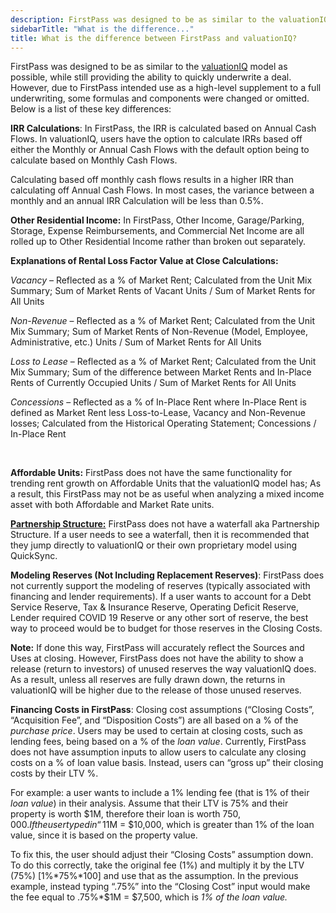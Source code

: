 ```yaml
---
description: FirstPass was designed to be as similar to the valuationIQ model as possible while still providing the ability to quickly underwrite a deal.
sidebarTitle: "What is the difference..."
title: What is the difference between FirstPass and valuationIQ?
---
```


FirstPass was designed to be as similar to the [valuationIQ](../../valuationIQ/about/what-is-the-valuation-model) model as possible, while still providing the ability to quickly underwrite a deal. However, due to FirstPass intended use as a high-level supplement to a full underwriting, some formulas and components were changed or omitted. Below is a list of these key differences:


**IRR Calculations**: In FirstPass, the IRR is calculated based on Annual Cash Flows. In valuationIQ, users have the option to calculate IRRs based off either the Monthly or Annual Cash Flows with the default option being to calculate based on Monthly Cash Flows.


Calculating based off monthly cash flows results in a higher IRR than calculating off Annual Cash Flows. In most cases, the variance between a monthly and an annual IRR Calculation will be less than 0.5%.


**Other Residential Income:** In FirstPass, Other Income, Garage/Parking, Storage, Expense Reimbursements, and Commercial Net Income are all rolled up to Other Residential Income rather than broken out separately.


**Explanations of Rental Loss Factor Value at Close Calculations:**


*Vacancy* – Reflected as a % of Market Rent; Calculated from the Unit Mix Summary; Sum of Market Rents of Vacant Units / Sum of Market Rents for All Units


*Non-Revenue* – Reflected as a % of Market Rent; Calculated from the Unit Mix Summary; Sum of Market Rents of Non-Revenue (Model, Employee, Administrative, etc.) Units / Sum of Market Rents for All Units


*Loss to Lease* – Reflected as a % of Market Rent; Calculated from the Unit Mix Summary; Sum of the difference between Market Rents and In-Place Rents of Currently Occupied Units / Sum of Market Rents for All Units


*Concessions* – Reflected as a % of In-Place Rent where In-Place Rent is defined as Market Rent less Loss-to-Lease, Vacancy and Non-Revenue losses; Calculated from the Historical Operating Statement; Concessions / In-Place Rent


 


**Affordable Units:** FirstPass does not have the same functionality for trending rent growth on Affordable Units that the valuationIQ model has; As a result, this FirstPass may not be as useful when analyzing a mixed income asset with both Affordable and Market Rate units.


[**Partnership Structure:**](kb://article/zendesk:rediq:360041475092) FirstPass does not have a waterfall aka Partnership Structure. If a user needs to see a waterfall, then it is recommended that they jump directly to valuationIQ or their own proprietary model using QuickSync.



**Modeling Reserves (Not Including Replacement Reserves)**: FirstPass does not currently support the modeling of reserves (typically associated with financing and lender requirements). If a user wants to account for a Debt Service Reserve, Tax & Insurance Reserve, Operating Deficit Reserve, Lender required COVID 19 Reserve or any other sort of reserve, the best way to proceed would be to budget for those reserves in the Closing Costs.


**Note:** If done this way, FirstPass will accurately reflect the Sources and Uses at closing. However, FirstPass does not have the ability to show a release (return to investors) of unused reserves the way valuationIQ does. As a result, unless all reserves are fully drawn down, the returns in valuationIQ will be higher due to the release of those unused reserves.


**Financing Costs in FirstPass**: Closing cost assumptions (“Closing Costs”, “Acquisition Fee”, and “Disposition Costs”) are all based on a % of the *purchase price*. Users may be used to certain at closing costs, such as lending fees, being based on a % of the *loan value*. Currently, FirstPass does not have assumption inputs to allow users to calculate any closing costs on a % of loan value basis. Instead, users can “gross up” their closing costs by their LTV %.


For example: a user wants to include a 1% lending fee (that is 1% of their *loan value*) in their analysis. Assume that their LTV is 75% and their property is worth $1M, therefore their loan is worth $750,000. If the user typed in “1%” in the “Closing Costs” input, the fee calculated would be 1%\*$1M = $10,000, which is greater than 1% of the loan value, since it is based on the property value.


To fix this, the user should adjust their “Closing Costs” assumption down. To do this correctly, take the original fee (1%) and multiply it by the LTV (75%) [1%\*75%\*100] and use that as the assumption. In the previous example, instead typing “.75%” into the “Closing Cost” input would make the fee equal to .75%\*$1M = $7,500, which is *1% of the loan value.*